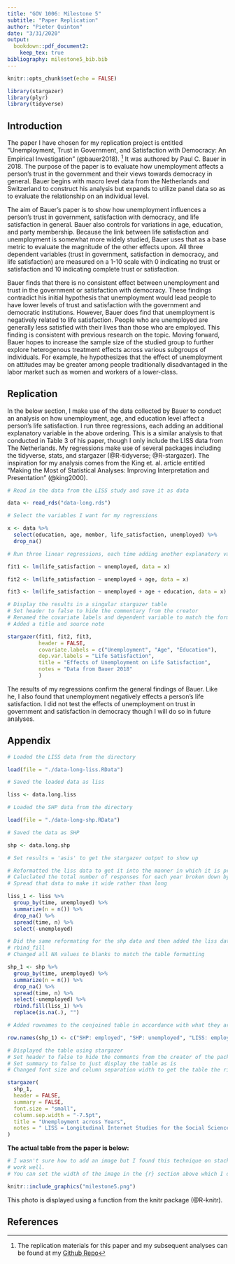 ```yaml
---
title: "GOV 1006: Milestone 5"
subtitle: "Paper Replication"
author: "Pieter Quinton"
date: "3/31/2020"
output: 
  bookdown::pdf_document2:
    keep_tex: true
bibliography: milestone5_bib.bib
---
```


```r
knitr::opts_chunk$set(echo = FALSE)

library(stargazer)
library(plyr)
library(tidyverse)
```

## Introduction

The paper I have chosen for my replication project is entitled "Unemployment, Trust in Government, and Satisfaction with Democracy: An Empirical Investigation" (@bauer2018). ^[The replication materials for this paper and my subsequent analyses can be found at my [Github Repo](https://github.com/PGQuinton/gov1006-finalproject-2.0)] It was authored by Paul C. Bauer in 2018. The purpose of the paper is to evaluate how unemployment affects a person's trust in the government and their views towards democracy in general. Bauer begins with macro level data from the Netherlands and Switzerland to construct his analysis but expands to utilize panel data so as to evaluate the relationship on an individual level. 

The aim of Bauer's paper is to show how unemployment influences a person's trust in government, satisfaction with democracy, and life satisfaction in general. Bauer also controls for variations in age, education, and party membership. Because the link between life satisfaction and unemployment is somewhat more widely studied, Bauer uses that as a base metric to evaluate the magnitude of the other effects upon. All three dependent variables (trust in government, satisfaction in democracy, and life satisfaction) are measured on a 1-10 scale with 0 indicating no trust or satisfaction and 10 indicating complete trust or satisfaction.

Bauer finds that there is no consistent effect between unemployment and trust in the government or satisfaction with democracy. These findings contradict his initial hypothesis that unemployment would lead people to have lower levels of trust and satisfaction with the government and democratic institutions. However, Bauer does find that unemployment is negatively related to life satisfaction. People who are unemployed are generally less satisfied with their lives than those who are employed. This finding is consistent with previous research on the topic. Moving forward, Bauer hopes to increase the sample size of the studied group to further explore heterogenous treatment effects across various subgroups of individuals. For example, he hypothesizes that the effect of unemployment on attitudes may be greater among people traditionally disadvantaged in the labor market such as women and workers of a lower-class.  


## Replication

In the below section, I make use of the data collected by Bauer to conduct an analysis on how unemployment, age, and education level affect a person's life satisfaction. I run three regressions, each adding an additional explanatory variable in the above ordering. This is a similar analysis to that conducted in Table 3 of his paper, though I only include the LISS data from The Netherlands. My regressions make use of several packages including the tidyverse, stats, and stargazer (@R-tidyverse; @R-stargazer). The inspiration for my analysis comes from the King et. al. article entitled "Making the Most of Statistical Analyses: Improving Interpretation and Presentation" (@king2000).

```r

# Read in the data from the LISS study and save it as data

data <- read_rds("data-long.rds")

# Select the variables I want for my regressions

x <- data %>%
  select(education, age, member, life_satisfaction, unemployed) %>%
  drop_na()

# Run three linear regressions, each time adding another explanatory variable

fit1 <- lm(life_satisfaction ~ unemployed, data = x)

fit2 <- lm(life_satisfaction ~ unemployed + age, data = x)

fit3 <- lm(life_satisfaction ~ unemployed + age + education, data = x)

# Display the results in a singular stargazer table
# Set header to false to hide the commentary from the creator
# Renamed the covariate labels and dependent variable to match the formatting in the paper
# Added a title and source note

stargazer(fit1, fit2, fit3,
          header = FALSE,
          covariate.labels = c("Unemployment", "Age", "Education"),
          dep.var.labels = "Life Satisfaction",
          title = "Effects of Unemployment on Life Satisfaction",
          notes = "Data from Bauer 2018"
          )
```

The results of my regressions confirm the general findings of Bauer. Like he, I also found that unemployment negatively effects a person's life satisfaction. I did not test the effects of unemployment on trust in government and satisfaction in democracy though I will do so in future analyses.

\newpage

## Appendix

```r

# Loaded the LISS data from the directory

load(file = "./data-long-liss.RData")

# Saved the loaded data as liss

liss <- data.long.liss

# Loaded the SHP data from the directory

load(file = "./data-long-shp.RData")

# Saved the data as SHP

shp <- data.long.shp
```



```r

# Set results = 'asis' to get the stargazer output to show up

# Reformatted the liss data to get it into the manner in which it is presented in the table
# Caluclated the total number of responses for each year broken down by employed vs unemployed
# Spread that data to make it wide rather than long

liss_1 <- liss %>%
  group_by(time, unemployed) %>%
  summarize(n = n()) %>%
  drop_na() %>%
  spread(time, n) %>%
  select(-unemployed)

# Did the same reformating for the shp data and then added the liss data beneath it using
# rbind_fill
# Changed all NA values to blanks to match the table formatting

shp_1 <- shp %>%
  group_by(time, unemployed) %>%
  summarize(n = n()) %>%
  drop_na() %>%
  spread(time, n) %>%
  select(-unemployed) %>%
  rbind.fill(liss_1) %>%
  replace(is.na(.), "")

# Added rownames to the conjoined table in accordance with what they are in the paper

row.names(shp_1) <- c("SHP: employed", "SHP: unemployed", "LISS: employed", "LISS: unemployed")

# Displayed the table using stargazer
# Set header to false to hide the comments from the creator of the package
# Set summary to false to just display the table as is
# Changed font size and column separation width to get the table the right size for the pdf

stargazer(
  shp_1,
  header = FALSE,
  summary = FALSE,
  font.size = "small",
  column.sep.width = "-7.5pt",
  title = "Unemployment across Years",
  notes = " LISS = Longitudinal Internet Studies for the Social Sciences; SHP = Swiss Household Panel."
)
```



**The actual table from the paper is below:**


```r

# I wasn't sure how to add an image but I found this technique on stackoverflow and seems to
# work well.
# You can set the width of the image in the {r} section above which I did

knitr::include_graphics("milestone5.png")
```

This photo is displayed using a function from the knitr package (@R-knitr).
\newpage


## References
